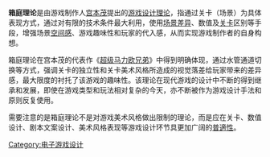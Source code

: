 {{multiple issues|
{{expert|电子游戏|time=2012-08-05T09:43:50+00:00}}
{{unreferenced|time=2012-08-05T09:43:50+00:00}}
}}

{{NoteTA
| G1 = Games
| G2 = Nintendo
}}

'''箱庭理论'''是由游戏制作人[[宫本茂|宫本茂]]提出的[[游戏设计理论|游戏设计理论]]，指通过关卡（场景）为具体表现方式，通过对有限的技术条件最大利用，使用[[场景差异|场景差异]]、数值及[[关卡|关卡]]区别等手段，增强场景[[空间感|空间感]]、游戏趣味性和玩家的代入感，从而实现游戏制作者的自身构想。

箱庭理论在宫本茂的代表作《[[超级马力欧兄弟|超级马力欧兄弟]]》中得到明确体现，通过水管通道切换等方式，强调关卡的独立性和关卡美术风格所造成的视觉落差给玩家带来的差异感，最大限度的衬托了该游戏的趣味性。该理论在现代游戏的设计中不断的得到继承和发展，即使在游戏类型和玩法相对复杂的今天，亦不断被作为游戏设计手法和原则反复使用。

需要注意的是箱庭理论不是对游戏美术风格做出限制的理论，而是应在关卡、数值设计、剧本文案设计、美术风格表现等游戏设计环节具更加广阔的[[普適性|普適性]]。

{{Portal bar|电子游戏}}

[[Category:电子游戏设计|Category:电子游戏设计]]

{{videogame-gameplay-stub}}